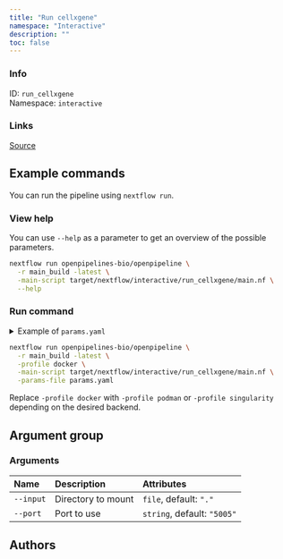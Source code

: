 ```yaml
---
title: "Run cellxgene"
namespace: "Interactive"
description: ""
toc: false
---
```


::: {.column-margin}

### Info

ID: `run_cellxgene`  
Namespace: `interactive`

### Links
[Source](https://github.com/openpipelines-bio/openpipeline/blob/main/src/interactive/run_cellxgene){.btn-action .btn-sm .btn-info .btn role="button"}

:::



## Example commands

You can run the pipeline using `nextflow run`.

### View help

You can use `--help` as a parameter to get an overview of the possible parameters.

```bash
nextflow run openpipelines-bio/openpipeline \
  -r main_build -latest \
  -main-script target/nextflow/interactive/run_cellxgene/main.nf \
  --help
```

### Run command

<details>
<summary>Example of `params.yaml`</summary>
```yaml
# Arguments
input: "./"
port: "5005"

# Nextflow input-output arguments
publish_dir: # please fill in - example: "output/"
# param_list: "my_params.yaml"
```
</details>

```bash
nextflow run openpipelines-bio/openpipeline \
  -r main_build -latest \
  -profile docker \
  -main-script target/nextflow/interactive/run_cellxgene/main.nf \
  -params-file params.yaml
```

:::{.callout-note}
Replace `-profile docker` with `-profile podman` or `-profile singularity` depending on the desired backend.
:::

## Argument group

### Arguments

|Name      |Description        |Attributes                  |
|:---------|:------------------|:---------------------------|
|`--input` |Directory to mount |`file`, default: `"."`      |
|`--port`  |Port to use        |`string`, default: `"5005"` |

## Authors

